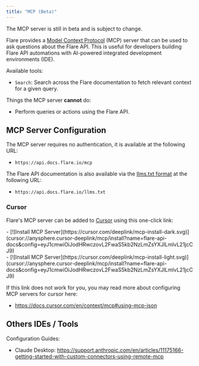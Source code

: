 ```yaml
---
title: "MCP (Beta)"
---
```


<Note>
The MCP server is still in beta and is subject to change.
</Note>

Flare provides a [Model Context Protocol](https://modelcontextprotocol.io/) (MCP) server that can be used to ask questions about the Flare API.
This is useful for developers building Flare API automations with AI-powered integrated development environments (IDE).

Available tools:
- `Search`: Search across the Flare documentation to fetch relevant context for a given query.

Things the MCP server **cannot** do:
- Perform queries or actions using the Flare API.

## MCP Server Configuration

The MCP server requires no authentication, it is available at the following URL:
- `https://api.docs.flare.io/mcp`

The Flare API documentation is also available via the [llms.txt format](https://llmstxt.org/) at the following URL:
- `https://api.docs.flare.io/llms.txt`

### Cursor

Flare's MCP server can be added to [Cursor](https://cursor.com/) using this one-click link:

<div className="block dark:hidden">
- [![Install MCP Server](https://cursor.com/deeplink/mcp-install-dark.svg)](cursor://anysphere.cursor-deeplink/mcp/install?name=flare-api-docs&config=eyJ1cmwiOiJodHRwczovL2FwaS5kb2NzLmZsYXJlLmlvL21jcCJ9)
</div>

<div className="hidden dark:block">
- [![Install MCP Server](https://cursor.com/deeplink/mcp-install-light.svg)](cursor://anysphere.cursor-deeplink/mcp/install?name=flare-api-docs&config=eyJ1cmwiOiJodHRwczovL2FwaS5kb2NzLmZsYXJlLmlvL21jcCJ9)
</div>

If this link does not work for you, you may read more about configuring MCP servers for cursor here:
- https://docs.cursor.com/en/context/mcp#using-mcp-json

## Others IDEs / Tools

Configuration Guides:
- Claude Desktop: https://support.anthropic.com/en/articles/11175166-getting-started-with-custom-connectors-using-remote-mcp
